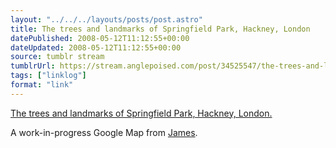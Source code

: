 ```yaml
---
layout: "../../../layouts/posts/post.astro"
title: The trees and landmarks of Springfield Park, Hackney, London
datePublished: 2008-05-12T11:12:55+00:00
dateUpdated: 2008-05-12T11:12:55+00:00
source: tumblr stream
tumblrUrl: https://stream.anglepoised.com/post/34525547/the-trees-and-landmarks-of-springfield-park
tags: ["linklog"]
format: "link"
---
```


[The trees and landmarks of Springfield Park, Hackney, London.][1]

A work-in-progress Google Map from <a href="http://headlessness.com/">James</a>.

[1]: http://icanhaz.com/trees
